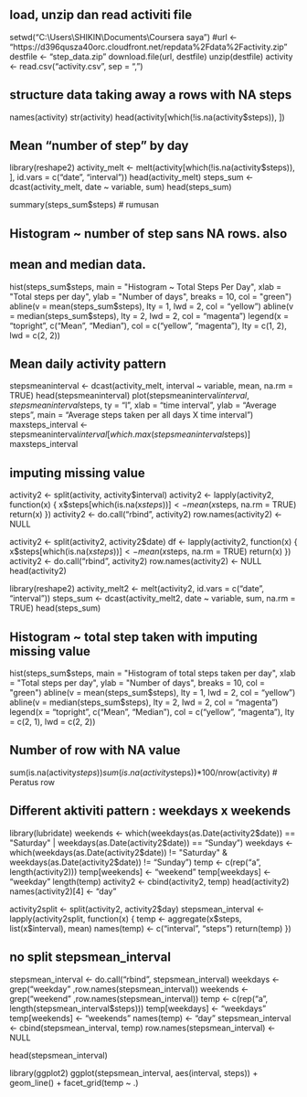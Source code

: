 ## load, unzip dan read activiti file
setwd("C:\\Users\\SHIKIN\\Documents\\Coursera saya")
#url <- "https://d396qusza40orc.cloudfront.net/repdata%2Fdata%2Factivity.zip"
destfile <- "step_data.zip"
download.file(url, destfile)
unzip(destfile)
activity <- read.csv("activity.csv", sep = ",")

## structure data taking away a rows with NA steps
names(activity)
str(activity)
head(activity[which(!is.na(activity$steps)), ])

## Mean "number of step" by day
library(reshape2)
activity_melt <- melt(activity[which(!is.na(activity$steps)), ], id.vars = c("date", "interval"))
head(activity_melt)
steps_sum <- dcast(activity_melt, date ~ variable, sum)
head(steps_sum)

summary(steps_sum$steps) # rumusan



## Histogram ~ number of step sans NA rows. also
## mean and median data.
hist(steps_sum$steps, main = "Histogram ~ Total Steps Per Day", 
     xlab = "Total steps per day", ylab = "Number of days", 
     breaks = 10, col = "green")
abline(v = mean(steps_sum$steps), lty = 1, lwd = 2, col = "yellow")
abline(v = median(steps_sum$steps), lty = 2, lwd = 2, col = "magenta")
legend(x = "topright", c("Mean", "Median"), col = c("yellow", "magenta"), 
       lty = c(1, 2), lwd = c(2, 2))

## Mean daily activity pattern  
stepsmeaninterval <- dcast(activity_melt, interval ~ variable, 
                           mean, na.rm = TRUE)
head(stepsmeaninterval)
plot(stepsmeaninterval$interval, stepsmeaninterval$steps, ty = "l",
     xlab = "time interval", ylab = "Average steps", 
     main = "Average steps taken per all days X time interval")
maxsteps_interval <- 
  stepsmeaninterval$interval[which.max(stepsmeaninterval$steps)]
maxsteps_interval



## imputing missing value
activity2 <- split(activity, activity$interval)
activity2 <- lapply(activity2, function(x) {
  x$steps[which(is.na(x$steps))] <- mean(x$steps, na.rm = TRUE)
  return(x)
})
activity2 <- do.call("rbind", activity2)
row.names(activity2) <- NULL

activity2 <- split(activity2, activity2$date)
df <- lapply(activity2, function(x) {
  x$steps[which(is.na(x$steps))] <- mean(x$steps, na.rm = TRUE)
  return(x)
})
activity2 <- do.call("rbind", activity2)
row.names(activity2) <- NULL
head(activity2)

library(reshape2)
activity_melt2 <- melt(activity2, id.vars = c("date", "interval"))
steps_sum <- dcast(activity_melt2, date ~ variable, sum, na.rm = TRUE)
head(steps_sum)

## Histogram ~ total step taken with imputing missing value
hist(steps_sum$steps, main = "Histogram of total steps taken per day", 
     xlab = "Total steps per day", ylab = "Number of days", 
     breaks = 10, col = "green")
abline(v = mean(steps_sum$steps), lty = 1, lwd = 2, col = "yellow")
abline(v = median(steps_sum$steps), lty = 2, lwd = 2, col = "magenta")
legend(x = "topright", c("Mean", "Median"), col = c("yellow", "magenta"), 
       lty = c(2, 1), lwd = c(2, 2))

## Number of row with NA value
sum(is.na(activity$steps))
sum(is.na(activity$steps))*100/nrow(activity) # Peratus row



## Different aktiviti pattern : weekdays x weekends
library(lubridate)
weekends <- which(weekdays(as.Date(activity2$date)) == "Saturday" |
                    weekdays(as.Date(activity2$date)) == "Sunday")
weekdays <- which(weekdays(as.Date(activity2$date)) != "Saturday" &
                    weekdays(as.Date(activity2$date)) != "Sunday")
temp <- c(rep("a", length(activity2)))
temp[weekends] <- "weekend"
temp[weekdays] <- "weekday"
length(temp)
activity2 <- cbind(activity2, temp)
head(activity2)
names(activity2)[4] <- "day"

activity2split <- split(activity2, activity2$day)
stepsmean_interval <- lapply(activity2split, function(x) {
  temp <- aggregate(x$steps, list(x$interval), mean)
  names(temp) <- c("interval", "steps")
  return(temp)
})

## no split stepsmean_interval
stepsmean_interval <- do.call("rbind", stepsmean_interval)
weekdays <- grep("weekday" ,row.names(stepsmean_interval))
weekends <- grep("weekend" ,row.names(stepsmean_interval))
temp <- c(rep("a", length(stepsmean_interval$steps)))
temp[weekdays] <- "weekdays"
temp[weekends] <- "weekends"
names(temp) <- "day"
stepsmean_interval <- cbind(stepsmean_interval, temp)
row.names(stepsmean_interval) <- NULL

head(stepsmean_interval)

library(ggplot2)
ggplot(stepsmean_interval, aes(interval, steps)) + geom_line() + facet_grid(temp ~ .) 

